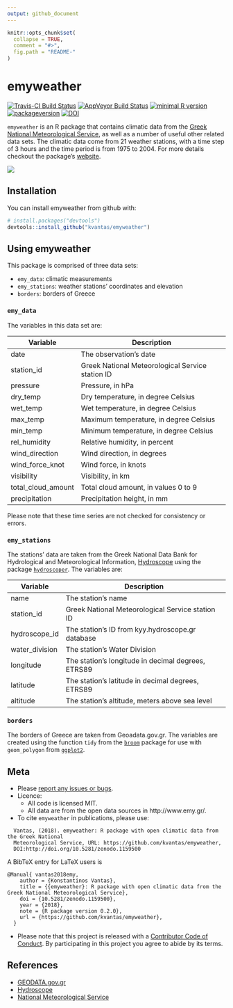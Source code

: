 ```yaml
---
output: github_document
---
```


<!-- README.md is generated from README.Rmd. Please edit that file -->

```r
knitr::opts_chunk$set(
  collapse = TRUE,
  comment = "#>",
  fig.path = "README-"
)
```

# emyweather

[![Travis-CI Build Status](https://travis-ci.org/kvantas/emyweather.svg?branch=master)](https://travis-ci.org/kvantas/emyweather)
[![AppVeyor Build Status](https://ci.appveyor.com/api/projects/status/github/kvantas/emyweather?branch=master&svg=true)](https://ci.appveyor.com/project/kvantas/emyweather)
[![minimal R version](https://img.shields.io/badge/R%3E%3D-3.4.0-6666ff.svg)](https://cran.r-project.org/)
[![packageversion](https://img.shields.io/badge/Package%20version-0.2.0-orange.svg?style=flat-square)](https://github.com/kvantas/emyweather)
[![DOI](https://zenodo.org/badge/DOI/10.5281/zenodo.1159500.svg)](https://doi.org/10.5281/zenodo.1159500)

`emyweather` is an R package that contains climatic data from the [Greek National  Meteorological Service](http://emy.gr), as well as a number of useful other related data  sets. The climatic data come from 21 weather stations, with a time step of 3 hours and the time period is from 1975 to 2004. For more details checkout the package's [website](https://kvantas.github.io/emyweather/).

<img src="https://github.com/kvantas/emyweather/raw/master/man/figures/stations_map.png" align = "center"/>

## Installation

You can install emyweather from github with:

```r
# install.packages("devtools")
devtools::install_github("kvantas/emyweather")
```

## Using emyweather

This package is comprised of three data sets:

 * `emy_data`: climatic measurements
 * `emy_stations`: weather stations' coordinates and elevation
 * `borders`: borders of Greece

### `emy_data`

The variables in this data set are:

| Variable          | Description                                     |
|-------------------|-------------------------------------------------|
|date               |The observation's date                           |
|station_id         |Greek National Meteorological Service station ID |
|pressure           |Pressure, in hPa                                 |
|dry_temp           |Dry temperature, in degree Celsius               |
|wet_temp           |Wet temperature, in degree Celsius               |
|max_temp           |Maximum temperature, in degree Celsius           |
|min_temp           |Minimum temperature, in degree Celsius           |
|rel_humidity       |Relative humidity, in percent                    |
|wind_direction     |Wind direction, in degrees                       |
|wind_force_knot    |Wind force, in knots                             |
|visibility         |Visibility, in km                                |
|total_cloud_amount |Total cloud amount, in values 0 to 9             |
|precipitation      |Precipitation height, in mm                      |

Please note that these time series are not checked for consistency or errors.

### `emy_stations`

The stations' data are taken from the Greek National Data Bank for Hydrological and Meteorological Information, [Hydroscope](http://www.hydroscope.gr/) using the package [`hydroscoper`](https://github.com/ropensci/hydroscoper/blob/master/vignettes/intro_hydroscoper.Rmd). The variables are:

| Variable  | Description                                           |
|---------------|---------------------------------------------------|
| name          |The station's name                                 |
| station_id    |Greek National Meteorological Service station ID   |
| hydroscope_id |The station's ID from kyy.hydroscope.gr database   |
| water_division|The station's Water Division                       |
| longitude     |The station's longitude in decimal degrees, ETRS89 |
| latitude      |The station's latitude in decimal degrees, ETRS89  |
| altitude      |The station's altitude, meters above sea level     |

### `borders`
The borders of Greece are taken from Geoadata.gov.gr.  The variables are created using the function `tidy` from the [`broom`](https://cran.r-project.org/web/packages/broom/index.html) package for use with `geom_polygon` from [`ggplot2`](https://cran.r-project.org/web/packages/ggplot2/).

## Meta

* Please [report any issues or bugs](https://github.com/kvantas/emyweather/issues).
* Licence:
    + All code is licensed MIT.
    + All data are from the open data sources in http://www.emy.gr/.
* To cite `emyweather` in publications, please use:
```
  Vantas, (2018). emyweather: R package with open climatic data from the Greek National
  Meteorological Service, URL: https://github.com/kvantas/emyweather,
  DOI:http://doi.org/10.5281/zenodo.1159500
```
A BibTeX entry for LaTeX users is
```
@Manual{ vantas2018emy,
    author = {Konstantinos Vantas},
    title = {{emyweather}: R package with open climatic data from the Greek National Meteorological Service},
    doi = {10.5281/zenodo.1159500},
    year = {2018},
    note = {R package version 0.2.0},
    url = {https://github.com/kvantas/emyweather},
  }
```
* Please note that this project is released with a [Contributor Code of Conduct](/CONDUCT.md). By participating in this project you agree to abide by its terms.

## References
 * [GEODATA.gov.gr](http://geodata.gov.gr/)
 * [Hydroscope](http://www.hydroscope.gr/)
 * [National Meteorological Service](http://www.emy.gr/)
